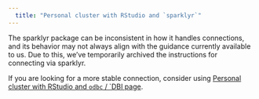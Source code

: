```yaml
---
  title: "Personal cluster with RStudio and `sparklyr`"
---
```

The sparklyr package can be inconsistent in how it handles connections, and its behavior may not always align with the guidance currently available to us. Due to this, we’ve temporarily archived the instructions for connecting via sparklyr.

If you are looking for a more stable connection, consider using [Personal cluster with RStudio and `odbc` / `DBI page](ADA/databricks_rstudio_personal_cluster.html).